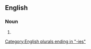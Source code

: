 ==English==

===Noun===
{{head|en|noun form}}

# {{plural of|adequacy|lang=en}}

[[Category:English plurals ending in "-ies"]]